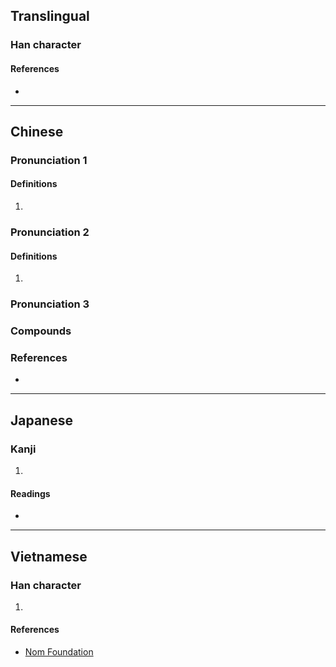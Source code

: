 {{character info/new}}
==Translingual==

===Han character===
{{Han char|rn=30|rad=口|as=11|sn=14|four=60027|canj=RYCB|ids=⿰口啇}}

====References====
* {{Han ref|kx=0204.370|dkj=04164|hdz=10678.130|uh=5600|ud=22016|bh=B9BF|bd=47551}}

----

==Chinese==
{{zh-forms}}
<!--
|c=dik6,dik1
|mn=tih
-->{{attention|zh}}

===Pronunciation 1===
{{zh-pron
|m=dī
|cat=n
}}

====Definitions====
{{zh-hanzi}}

# {{n-g|An onomatopoeia.}}

===Pronunciation 2===
{{zh-pron
|m=dí
}}

====Definitions====
{{zh-hanzi}}

# {{zh-used in|嘀咕}}

===Pronunciation 3===
{{zh-see|謫|hduo}}

===Compounds===
{{zh-der|嘀咕|嘀裡嘟嚕|嘀嘀咕咕}}

===References===
* {{R:yue:mfccd}}

----

==Japanese==

===Kanji===
{{ja-kanji|grade=|rs=口11}}

# {{defn|lang=ja|sort=口11}}

====Readings====
* {{ja-readings|on=[[さく]] (saku), [[しゃく]] (shaku)|kun=}}

----

==Vietnamese==

===Han character===
{{vi-hantu|[[đích]]|rs=口11}}

# {{defn|lang=vi|sort=口11}}

====References====
* [http://nomfoundation.org/common/nom_details.php?codepoint=5600 Nom Foundation]